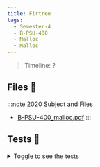 ```yaml
---
title: Firtree
tags:
  - Semester-4
  - B-PSU-400
  - Malloc
  - Malloc
---
```

> Timeline: ?


## Files 📂

:::note 2020 Subject and Files
- [B-PSU-400_malloc.pdf](https://github.com/Studio-17/Epitech-Subjects/raw/main/Semester-4/B-PSU-400/Malloc/Malloc/B-PSU-400_malloc.pdf)
:::

## Tests 🤖
<details>
  <summary>Toggle to see the tests</summary>
  <div>
Yo
  </div>
</details>
